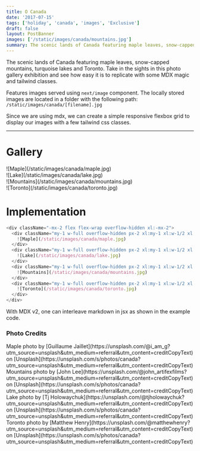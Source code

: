 ```yaml
---
title: O Canada
date: '2017-07-15'
tags: ['holiday', 'canada', 'images', 'Exclusive']
draft: false
layout: PostBanner
images: ['/static/images/canada/mountains.jpg']
summary: The scenic lands of Canada featuring maple leaves, snow-capped mountains, turquoise lakes and Toronto. Take in the sights in this photo gallery exhibition and see how easy it is to replicate with some MDX magic and tailwind classes.
---
```


The scenic lands of Canada featuring maple leaves, snow-capped mountains, turquoise lakes and Toronto. Take in the sights in this photo gallery exhibition and see how easy it is to replicate with some MDX magic and tailwind classes.

Features images served using `next/image` component. The locally stored images are located in a folder with the following path: `/static/images/canada/[filename].jpg`

Since we are using mdx, we can create a simple responsive flexbox grid to display our images with a few tailwind css classes.

---

# Gallery

<div className="-mx-2 flex flex-wrap overflow-hidden xl:-mx-2">
  <div className="my-1 w-full overflow-hidden px-2 xl:my-1 xl:w-1/2 xl:px-2">
    ![Maple](/static/images/canada/maple.jpg)
  </div>
  <div className="my-1 w-full overflow-hidden px-2 xl:my-1 xl:w-1/2 xl:px-2">
    ![Lake](/static/images/canada/lake.jpg)
  </div>
  <div className="my-1 w-full overflow-hidden px-2 xl:my-1 xl:w-1/2 xl:px-2">
    ![Mountains](/static/images/canada/mountains.jpg)
  </div>
  <div className="my-1 w-full overflow-hidden px-2 xl:my-1 xl:w-1/2 xl:px-2">
    ![Toronto](/static/images/canada/toronto.jpg)
  </div>
</div>

# Implementation

```js
<div className="-mx-2 flex flex-wrap overflow-hidden xl:-mx-2">
  <div className="my-1 w-full overflow-hidden px-2 xl:my-1 xl:w-1/2 xl:px-2">
    ![Maple](/static/images/canada/maple.jpg)
  </div>
  <div className="my-1 w-full overflow-hidden px-2 xl:my-1 xl:w-1/2 xl:px-2">
    ![Lake](/static/images/canada/lake.jpg)
  </div>
  <div className="my-1 w-full overflow-hidden px-2 xl:my-1 xl:w-1/2 xl:px-2">
    ![Mountains](/static/images/canada/mountains.jpg)
  </div>
  <div className="my-1 w-full overflow-hidden px-2 xl:my-1 xl:w-1/2 xl:px-2">
    ![Toronto](/static/images/canada/toronto.jpg)
  </div>
</div>
```

With MDX v2, one can interleave markdown in jsx as shown in the example code.

### Photo Credits

<div>
  Maple photo by [Guillaume
  Jaillet](https://unsplash.com/@i_am_g?utm_source=unsplash&amp;utm_medium=referral&amp;utm_content=creditCopyText)
  on
  [Unsplash](https://unsplash.com/s/photos/canada?utm_source=unsplash&amp;utm_medium=referral&amp;utm_content=creditCopyText)
</div>
<div>
  Mountains photo by [John
  Lee](https://unsplash.com/@john_artifexfilms?utm_source=unsplash&amp;utm_medium=referral&amp;utm_content=creditCopyText)
  on
  [Unsplash](https://unsplash.com/s/photos/canada?utm_source=unsplash&amp;utm_medium=referral&amp;utm_content=creditCopyText)
</div>
<div>
  Lake photo by [Tj
  Holowaychuk](https://unsplash.com/@tjholowaychuk?utm_source=unsplash&amp;utm_medium=referral&amp;utm_content=creditCopyText)
  on
  [Unsplash](https://unsplash.com/s/photos/canada?utm_source=unsplash&amp;utm_medium=referral&amp;utm_content=creditCopyText)
</div>
<div>
  Toronto photo by [Matthew
  Henry](https://unsplash.com/@matthewhenry?utm_source=unsplash&amp;utm_medium=referral&amp;utm_content=creditCopyText)
  on
  [Unsplash](https://unsplash.com/s/photos/canada?utm_source=unsplash&amp;utm_medium=referral&amp;utm_content=creditCopyText)
</div>
